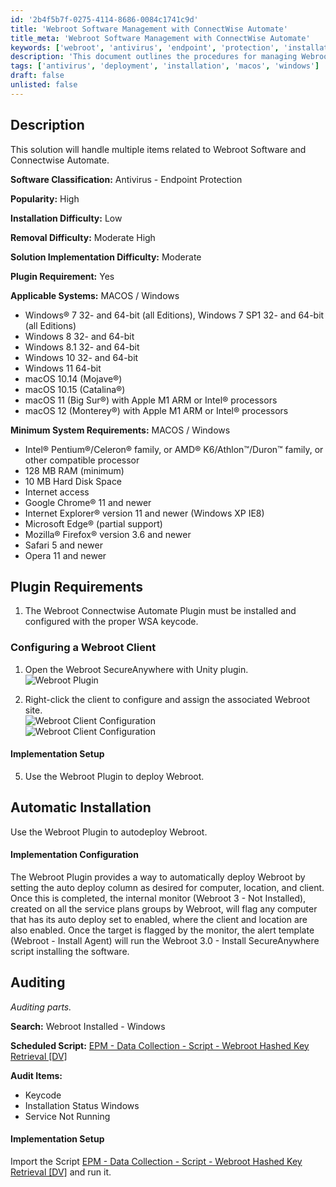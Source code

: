 ```yaml
---
id: '2b4f5b7f-0275-4114-8686-0084c1741c9d'
title: 'Webroot Software Management with ConnectWise Automate'
title_meta: 'Webroot Software Management with ConnectWise Automate'
keywords: ['webroot', 'antivirus', 'endpoint', 'protection', 'installation', 'removal', 'plugin', 'configuration', 'audit', 'deployment']
description: 'This document outlines the procedures for managing Webroot Software within ConnectWise Automate, including installation, configuration, and auditing processes. It covers system requirements, plugin installation, and automatic deployment strategies for both Windows and macOS systems.'
tags: ['antivirus', 'deployment', 'installation', 'macos', 'windows']
draft: false
unlisted: false
---
```

## Description

This solution will handle multiple items related to Webroot Software and Connectwise Automate.

**Software Classification:** Antivirus - Endpoint Protection

**Popularity:** High

**Installation Difficulty:** Low

**Removal Difficulty:** Moderate High

**Solution Implementation Difficulty:** Moderate

**Plugin Requirement:** Yes

**Applicable Systems:** MACOS / Windows

- Windows® 7 32- and 64-bit (all Editions), Windows 7 SP1 32- and 64-bit (all Editions)
- Windows 8 32- and 64-bit
- Windows 8.1 32- and 64-bit
- Windows 10 32- and 64-bit
- Windows 11 64-bit
- macOS 10.14 (Mojave®)
- macOS 10.15 (Catalina®)
- macOS 11 (Big Sur®) with Apple M1 ARM or Intel® processors
- macOS 12 (Monterey®) with Apple M1 ARM or Intel® processors

**Minimum System Requirements:** MACOS / Windows

- Intel® Pentium®/Celeron® family, or AMD® K6/Athlon™/Duron™ family, or other compatible processor
- 128 MB RAM (minimum)
- 10 MB Hard Disk Space
- Internet access
- Google Chrome® 11 and newer
- Internet Explorer® version 11 and newer (Windows XP IE8)
- Microsoft Edge® (partial support)
- Mozilla® Firefox® version 3.6 and newer
- Safari 5 and newer
- Opera 11 and newer

## Plugin Requirements

1. The Webroot Connectwise Automate Plugin must be installed and configured with the proper WSA keycode.

### Configuring a Webroot Client

1. Open the Webroot SecureAnywhere with Unity plugin.  
   ![Webroot Plugin](../../static/img/Webroot/image_1.png)

2. Right-click the client to configure and assign the associated Webroot site.  
   ![Webroot Client Configuration](../../static/img/Webroot/image_2.png)  
   ![Webroot Client Configuration](../../static/img/Webroot/image_3.png)

#### Implementation Setup

5. Use the Webroot Plugin to deploy Webroot.

## Automatic Installation

Use the Webroot Plugin to autodeploy Webroot.

#### Implementation Configuration

The Webroot Plugin provides a way to automatically deploy Webroot by setting the auto deploy column as desired for computer, location, and client. Once this is completed, the internal monitor (Webroot 3 - Not Installed), created on all the service plans groups by Webroot, will flag any computer that has its auto deploy set to enabled, where the client and location are also enabled. Once the target is flagged by the monitor, the alert template (Webroot - Install Agent) will run the Webroot 3.0 - Install SecureAnywhere script installing the software.

## Auditing

*Auditing parts.*

**Search:** Webroot Installed - Windows

**Scheduled Script:** [EPM - Data Collection - Script - Webroot Hashed Key Retrieval [DV]](https://proval.itglue.com/DOC-5078775-8223773)

**Audit Items:**

- Keycode
- Installation Status Windows
- Service Not Running

#### Implementation Setup

Import the Script [EPM - Data Collection - Script - Webroot Hashed Key Retrieval [DV]](https://proval.itglue.com/DOC-5078775-8223773) and run it.











